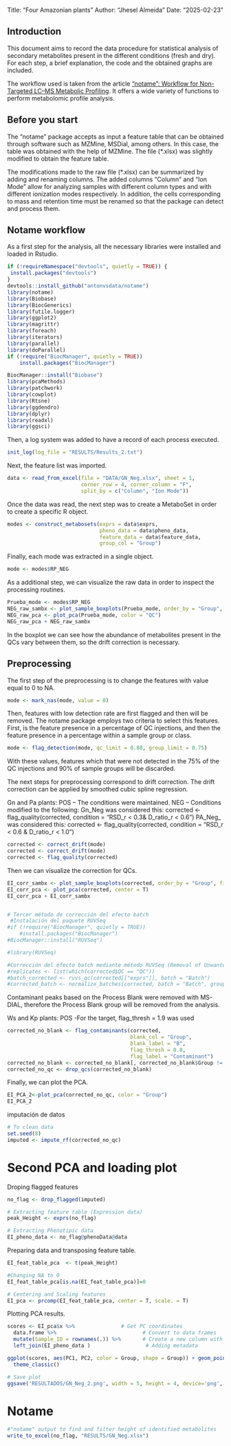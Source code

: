 Title: "Four Amazonian plants"
Author: "Jhesel Almeida"
Date: "2025-02-23"

## Introduction

This document aims to record the data procedure for statistical analysis of secondary metabolites present in the different conditions (fresh and dry). For each step, a brief explanation, the code and the obtained graphs are included.

The workflow used is taken from the article ["notame": Workflow for Non-Targeted LC–MS Metabolic Profiling](https://doi.org/10.3390/metabo10040135). It offers a wide variety of functions to perform metabolomic profile analysis.

## Before you start

The "notame" package accepts as input a feature table that can be obtained through software such as MZMine, MSDial, among others. In this case, the table was obtained with the help of MZMine. The file (*.xlsx) was slightly modified to obtain the feature table.

The modifications made to the raw file (*.xlsx) can be summarized by adding and renaming columns. The added columns “Column” and “Ion Mode” allow for analyzing samples with different column types and with different ionization modes respectively. In addition, the cells corresponding to mass and retention time must be renamed so that the package can detect and process them.

## Notame workflow

As a first step for the analysis, all the necessary libraries were installed and loaded in Rstudio.

```r
if (!requireNamespace("devtools", quietly = TRUE)) {
 install.packages("devtools")
}
devtools::install_github("antonvsdata/notame")
library(notame)
library(Biobase)
library(BiocGenerics)
library(futile.logger)
library(ggplot2)
library(magrittr)
library(foreach)
library(iterators)
library(parallel)
library(doParallel)
if (!require("BiocManager", quietly = TRUE))
    install.packages("BiocManager")

BiocManager::install("Biobase")
library(pcaMethods)
library(patchwork)
library(cowplot)
library(Rtsne)
library(ggdendro)
library(dplyr)
library(readxl)
library(ggsci)
```

Then, a log system was added to have a record of each process executed.

```r
init_log(log_file = "RESULTS/Results_2.txt")
```

Next, the feature list was imported.

```r
data <- read_from_excel(file = "DATA/GN_Neg.xlsx", sheet = 1, 
                        corner_row = 4, corner_column = "F", 
                        split_by = c("Column", "Ion Mode"))
```

Once the data was read, the next step was to create a MetaboSet in order to create a specific R object.

```r
modes <- construct_metabosets(exprs = data$exprs, 
                              pheno_data = data$pheno_data, 
                              feature_data = data$feature_data,
                              group_col = "Group")
```

Finally, each mode was extracted in a single object.

```r
mode <- modes$RP_NEG
```

As a additional step, we can visualize the raw data in order to inspect the processing routines.

```r
Prueba_mode <- modes$RP_NEG
NEG_raw_sambx <- plot_sample_boxplots(Prueba_mode, order_by = "Group", fill_by = "Group")
NEG_raw_pca <- plot_pca(Prueba_mode, color = "QC")
NEG_raw_pca + NEG_raw_sambx
```

In the boxplot we can see how the abundance of metabolites present in the QCs vary between them, so the drift correction is necessary.

## Preprocessing

The first step of the preprocessing is to change the features with value equal to 0 to NA.

```r
mode <- mark_nas(mode, value = 0)
```

Then, features with low detection rate are first flagged and then will be removed. The notame package employs two criteria to select this features. First, is the feature presence in a percentage of QC injections, and then the feature presence in a percentage within a sample group or class.

```r
mode <- flag_detection(mode, qc_limit = 0.80, group_limit = 0.75)
```

With these values, features which that were not detected in the 75% of the QC injections and 90% of sample groups will be discarded.

The next steps for preprocessing correspond to drift correction. The drift correction can be applied by smoothed cubic spline regression.

Gn and Pa plants:
POS – The conditions were maintained.
NEG – Conditions modified to the following:
Gn_Neg was considered this: corrected <- flag_quality(corrected, condition = "RSD_r < 0.3& D_ratio_r < 0.6")
PA_Neg_ was considered this: corrected <- flag_quality(corrected, condition = "RSD_r < 0.6 & D_ratio_r < 1.0")

```r
corrected <- correct_drift(mode)
corrected <- correct_drift(mode)
corrected <- flag_quality(corrected)
```

Then we can visualize the correction for QCs.

```r
EI_corr_sambx <- plot_sample_boxplots(corrected, order_by = "Group", fill_by = "Group")
EI_corr_pca <- plot_pca(corrected, center = T)
EI_corr_pca + EI_corr_sambx


# Tercer método de corrección del efecto batch
 #Instalación del paquete RUVSeq
#if (!require("BiocManager", quietly = TRUE))
    #install.packages("BiocManager")
#BiocManager::install("RUVSeq")

#library(RUVSeq)

#Corrección del efecto batch mediante método RUVSeq (Removal of Unwanted variation)
#replicates <- list(which(corrected$QC == "QC"))
#batch_corrected <- ruvs_qc(corrected[["exprs"]], batch = "Batch")
#corrected_batch <- normalize_batches(corrected, batch = "Batch", group = "QC", ref_label = "QC")

```

Contaminant peaks based on the Process Blank were removed with MS-DIAL, therefore the Process Blank group will be removed from the analysis.

Ws and Kp plants:
POS -For the target, flag_thresh = 1.9 was used

``` r
corrected_no_blank <- flag_contaminants(corrected,
                                        blank_col = "Group",
                                        blank_label = "B",
                                        flag_thresh = 0.8,
                                        flag_label = "Contaminant")
corrected_no_blank <- corrected_no_blank[, corrected_no_blank$Group != "B"]
corrected_no_qc <- drop_qcs(corrected_no_blank)
```

Finally, we can plot the PCA.

```r
EI_PCA_2<-plot_pca(corrected_no_qc, color = "Group")
EI_PCA_2
```
imputación de datos

```r

# To clean data
set.seed(8)
imputed <- impute_rf(corrected_no_qc)

```

# Second PCA and loading plot

Droping flagged features

```r
no_flag <- drop_flagged(imputed)

# Extracting feature table (Expression data)
peak_Height <- exprs(no_flag)

# Extracting Phenotipic data
EI_pheno_data <- no_flag@phenoData@data
```

Preparing data and transposing feature table.

```r
EI_feat_table_pca  <- t(peak_Height)

#Changing NA to 0 
EI_feat_table_pca[is.na(EI_feat_table_pca)]=0

# Centering and Scaling features
EI_pca <- prcomp(EI_feat_table_pca, center = T, scale. = T)
```

Plotting PCA results.

```r
scores <- EI_pca$x %>%               # Get PC coordinates
  data.frame %>%                            # Convert to data frames
  mutate(Sample_ID = rownames(.)) %>%       # Create a new column with the sample names
  left_join(EI_pheno_data )                  # Adding metadata

ggplot(scores, aes(PC1, PC2, color = Group, shape = Group)) + geom_point(size = 3)  + guides(x=guide_axis(title = "PC 1 (67 %)"), y=guide_axis(title = "PC 2 (18 %)")) +
  theme_classic()

# Save plot
ggsave('RESULTADOS/GN_Neg_2.png', width = 5, height = 4, device='png', dpi="print")
```

# Notame 

```r
#"notame" output to find and filter height of identified metabolites
write_to_excel(no_flag, "RESULTS/GN_Neg.xlsx")
```
